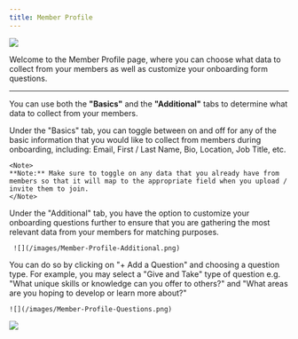 ```yaml
---
title: Member Profile
---
```

![](/images/Member-Profile-Basics.png)

Welcome to the Member Profile page, where you can choose what data to collect from your members as well as customize your onboarding form questions.

---
You can use both the **"Basics"** and the **"Additional"** tabs to determine what data to collect from your members. 

<Tabs>
  <Tab title="Basics">
    Under the "Basics" tab, you can toggle between on and off for any of the basic information that you would like to collect from members during onboarding, including: Email, First / Last Name, Bio, Location, Job Title, etc. 
    
    <Note>
    **Note:** Make sure to toggle on any data that you already have from members so that it will map to the appropriate field when you upload / invite them to join. 
    </Note>
    
  </Tab>
  <Tab title="Additional">
   Under the "Additional" tab, you have the option to customize your onboarding questions further to ensure that you are gathering the most relevant data from your members for matching purposes. 

     ![](/images/Member-Profile-Additional.png)

   You can do so by clicking on "+ Add a Question" and choosing a question type. For example, you may select a "Give and Take" type of question e.g. "What unique skills or knowledge can you offer to others?" and "What areas are you hoping to develop or learn more about?"
  
    ![](/images/Member-Profile-Questions.png)
  </Tab>
</Tabs>






![](/images/Member-Profile-Question-Templates.png) 
